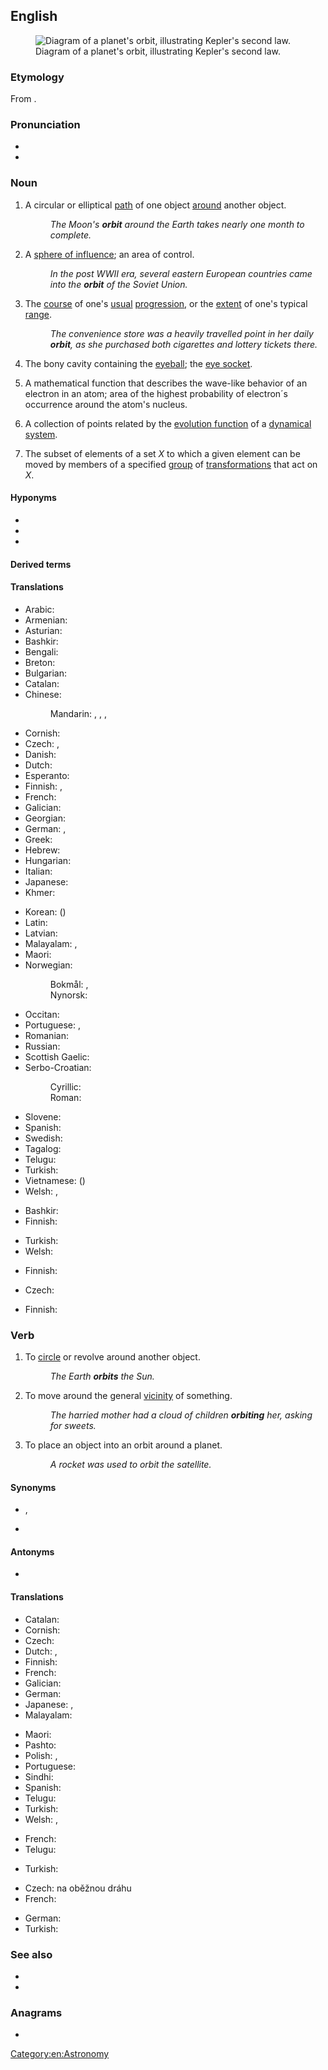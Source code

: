 {{also|Orbit}}
==English==
[[Image:Kepler2.gif|thumb|right|Diagram of a planet's orbit, illustrating Kepler's second law.]]

===Etymology===
From {{etyl|la|en}} {{m|la|orbita||course, track}}.

===Pronunciation===
* {{audio|en-us-orbit.ogg|Audio (US)|lang=en}}
* {{rhymes|ɔː(r)bɪt|lang=en}}

===Noun===
{{en-noun}}

# A circular or elliptical [[path]] of one object [[around]] another object.
#: ''The Moon's '''orbit''' around the Earth takes nearly one month to complete.''
# A [[sphere of influence]]; an area of control.
#: ''In the post WWII era, several eastern European countries came into the '''orbit''' of the Soviet Union.''
# The [[course]] of one's [[usual]] [[progression]], or the [[extent]] of one's typical [[range]].
#: ''The convenience store was a heavily travelled point in her daily '''orbit''', as she purchased both cigarettes and lottery tickets there.''
# {{lb|en|anatomy}} The bony cavity containing the [[eyeball]]; the [[eye socket]].
# {{lb|en|physics}} A mathematical function that describes the wave-like behavior of an electron in an atom; area of the highest probability of electron´s occurrence around the atom's nucleus.
# {{lb|en|mathematics}} A collection of points related by the [[evolution function]] of a [[dynamical system]].
# {{lb|en|geometry|group theory}} The subset of elements of a set ''X'' to which a given element can be moved by members of a specified [[group]] of [[transformation]]s that act on ''X''.

====Hyponyms====
* {{l|en|bound orbit}}
* {{l|en|halo orbit}}
* {{l|en|unbound orbit}}

====Derived terms====
{{der4|lang=en|[[three-stage-to-orbit]]
|[[two-stage-to-orbit]]
|[[orbital]]
|[[orbiter]]
|[[orbitational]]
}}

====Translations====
{{trans-top|path of one object around another}}
* Arabic: {{t|ar|مَدَار|m}}
* Armenian: {{t+|hy|ուղեծիր}}
* Asturian: {{t|ast|órbita|f}}
* Bashkir: {{t|ba|орбита|sc=Cyrl}}
* Bengali: {{t|bn|কক্ষপথ|sc=Beng}}
* Breton: {{t+|br|kelc'h|m}}
* Bulgarian: {{t+|bg|орбита|f}}
* Catalan: {{t|ca|òrbita|f}}
* Chinese:
*: Mandarin: {{t+|cmn|軌道|sc=Hani}}, {{t+|cmn|轨道|tr=guǐdào|sc=Hani}}, {{t+|cmn|軌跡|sc=Hani}}, {{t+|cmn|轨迹|tr=guǐjì|sc=Hani}}
* Cornish: {{t|kw|resegva|f}}
* Czech: {{t+|cs|oběžná dráha|f}}, {{t+|cs|orbita|f}}
* Danish: {{t|da|kredsløb|n}}
* Dutch: {{t+|nl|baan|f}}
* Esperanto: {{t|eo|orbito}}
* Finnish: {{t+|fi|kiertorata}}, {{t|fi|rata}}
* French: {{t+|fr|orbite|f}}
* Galician: {{t+|gl|órbita|f}}
* Georgian: {{t|ka|ორბიტი|sc=Geor}}
* German: {{t+|de|Umlaufbahn|f}}, {{t+|de|Orbit|m}}
* Greek: {{t+|el|τροχιά|f}}
* Hebrew: {{t+|he|מסלול|m|tr=maslul}}
* Hungarian: {{t|hu|űrpálya}}
* Italian: {{t+|it|orbita|f}}
* Japanese: {{t+|ja|軌道|tr=きどう, kidō}}
* Khmer: {{t+|km|គន្លង|tr=kon long|sc=Khmr}}
{{trans-mid}}
* Korean: {{t+|ko|궤도}} ({{t+|ko|軌道}})
* Latin: {{t+|la|orbis|m}}
* Latvian: {{t|lv|orbīta|f}}
* Malayalam: {{t|ml|ഭ്രമണപഥം|tr=bhramaNa patham}}, {{t|ml|ഭ്രമണ പഥം|sc=Mlym}}
* Maori: {{t|mi|amionga}}
* Norwegian:
*: Bokmål: {{t+|nb|bane|m}}, {{t|nb|omløpsbane|m}}
*: Nynorsk: {{t|nn|bane|m}}
* Occitan: {{t|oc|orbita|f}}
* Portuguese: {{t+|pt|órbita|f}}, {{t+|pt|círculo|m}}
* Romanian: {{t+|ro|orbită|f}}
* Russian: {{t+|ru|орби́та|f}}
* Scottish Gaelic: {{t|gd|cearcall|m}}
* Serbo-Croatian:
*: Cyrillic: {{t|sh|кружница|f}}
*: Roman: {{t+|sh|kružnica|f}}
* Slovene: {{t|sl|krožnica|f}}
* Spanish: {{t+|es|órbita|f}}
* Swedish: {{t+|sv|omloppsbana|c}}
* Tagalog: {{t|tl|ligiran}}
* Telugu: {{t+|te|కక్ష్య|tr=kashya|sc=Telu}}
* Turkish: {{t+|tr|yörünge}}
* Vietnamese: {{t+|vi|quỹ đạo}} ({{t|vi|軌道}})
* Welsh: {{t|cy|cylchdro|m}}, {{t|cy|orbit|m}}
{{trans-bottom}}

{{trans-top|sphere of influence}}
* Bashkir: {{t|ba|даирә|sc=Cyrl}}
* Finnish: {{t|fi|vaikutuspiiri}}
{{trans-mid}}
* Turkish: {{t+|tr|uydu}}
* Welsh: {{t|cy|cylch dylanwad|m}}
{{trans-bottom}}

{{trans-top|course of usual progression}}
* Finnish: {{t+|fi|reitti}}
{{trans-mid}}
{{trans-bottom}}

{{trans-see|eye socket}}

{{trans-top|wave-like function}}
* Czech: {{t|cs|orbital|m}}
{{trans-mid}}
* Finnish: {{t+|fi|orbitaali}}
{{trans-bottom}}

===Verb===
{{en-verb}}

# To [[circle]] or revolve around another object.
#: ''The Earth '''orbits''' the Sun.''
# To move around the general [[vicinity]] of something.
#: ''The harried mother had a cloud of children '''orbiting''' her, asking for sweets.''
# To place an object into an orbit around a planet.
#: ''A rocket was used to orbit the satellite.''

====Synonyms====
* {{sense|move around the general vicinity of}} {{l|en|circumambulate}}, {{l|en|tag along}}
* {{sense|place an object into an orbit}} {{l|en|launch}}

====Antonyms====
* {{l|en|deorbit}}

====Translations====
{{trans-top|circle another object}}
* Catalan: {{t+|ca|orbitar}}
* Cornish: {{t|kw|resek a-dro}}
* Czech: {{t|cs|obíhat}}
* Dutch: {{t+|nl|omcirkelen}}, {{t+|nl|omlopen}}
* Finnish: {{t+|fi|kiertää}}
* French: {{t+|fr|orbiter|alt=orbiter autour de}}
* Galician: {{t|gl|orbitar}}
* German: {{t|de|umkreisen}}
* Japanese: {{t+|ja|周回|alt=周回する|tr=しゅうかいする, shūkaisuru}}, {{t+|ja|公転|alt=公転する|tr=こうてんする, kōtensuru}}
* Malayalam: {{t|ml|ഭ്രമണം ചെയ്യുക|tr=bhramaNam cheyyuka}}
{{trans-mid}}
* Maori: {{t|mi|amio}}
* Pashto: {{t|ps|څرخول|tr=carkhawəl|sc=ps-Arab}}
* Polish: {{t+|pl|krążyć}}, {{t+|pl|orbitować}}
* Portuguese: {{t+|pt|orbitar}}
* Sindhi: {{t|sd|مَدارُ|tr=Madaaru|m}}
* Spanish: {{t+|es|orbitar}}
* Telugu: {{t+|te|కక్ష్య|tr=kanya|sc=Telu}}
* Turkish: {{l|tr|yörüngede}} {{t+|tr|dönmek}}
* Welsh: {{t|cy|troi o gwmpas}}, {{t+|cy|cylchdroi}}
{{trans-bottom}}

{{trans-top|move around the general vicinity of}}
* French: {{t+|fr|orbiter|alt=orbiter autour de}}
* Telugu: {{t+|te|ప్రదక్షిణం|tr=pradakshinam|sc=Telu}}
{{trans-mid}}
* Turkish: {{l|tr|etki}} {{l|tr|alanına}} {{t+|tr|girmek}}
{{trans-bottom}}

{{trans-top|place an object into an orbit}}
* Czech: {{t+|cs|vyslat}} na oběžnou dráhu
* French: {{t|fr|mettre en orbite}}
{{trans-mid}}
* German: {{l|de|in}} {{l|de|Umlaufbahn}} {{t+|de|bringen}}
* Turkish: {{l|tr|yörüngeye}} {{t+|tr|sokmak}}
{{trans-bottom}}

===See also===
* {{l|en|satellite}}
* {{pedialite}}

===Anagrams===
* {{anagrams|en|tribo-}}

[[Category:en:Astronomy]]